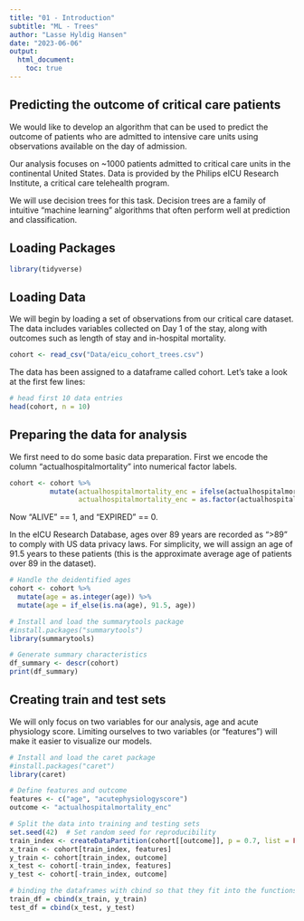```yaml
---
title: "01 - Introduction"
subtitle: "ML - Trees"
author: "Lasse Hyldig Hansen"
date: "2023-06-06"
output: 
  html_document:
    toc: true
---
```


## Predicting the outcome of critical care patients

We would like to develop an algorithm that can be used to predict the outcome of patients who are admitted to intensive care units using observations available on the day of admission.

Our analysis focuses on ~1000 patients admitted to critical care units in the continental United States. Data is provided by the Philips eICU Research Institute, a critical care telehealth program.

We will use decision trees for this task. Decision trees are a family of intuitive "machine learning" algorithms that often perform well at prediction and classification.

## Loading Packages

```r
library(tidyverse)
```


## Loading Data

We will begin by loading a set of observations from our critical care dataset. The data includes variables collected on Day 1 of the stay, along with outcomes such as length of stay and in-hospital mortality.

```r
cohort <- read_csv("Data/eicu_cohort_trees.csv")
```
The data has been assigned to a dataframe called cohort. Let's take a look at the first few lines:

```r
# head first 10 data entries
head(cohort, n = 10)
```

## Preparing the data for analysis

We first need to do some basic data preparation. First we encode the column "actualhospitalmortality" into numerical factor labels.

```r
cohort <- cohort %>% 
          mutate(actualhospitalmortality_enc = ifelse(actualhospitalmortality == "EXPIRED", 0, 1),
                 actualhospitalmortality_enc = as.factor(actualhospitalmortality_enc))
```

Now "ALIVE" == 1, and "EXPIRED" == 0.

In the eICU Research Database, ages over 89 years are recorded as ">89" to comply with US data privacy laws. For simplicity, we will assign an age of 91.5 years to these patients (this is the approximate average age of patients over 89 in the dataset).

```r
# Handle the deidentified ages
cohort <- cohort %>%
  mutate(age = as.integer(age)) %>%
  mutate(age = if_else(is.na(age), 91.5, age))
```


```r
# Install and load the summarytools package
#install.packages("summarytools")
library(summarytools)

# Generate summary characteristics
df_summary <- descr(cohort)
print(df_summary)
```
## Creating train and test sets

We will only focus on two variables for our analysis, age and acute physiology score. Limiting ourselves to two variables (or "features") will make it easier to visualize our models.

```r
# Install and load the caret package
#install.packages("caret")
library(caret)

# Define features and outcome
features <- c("age", "acutephysiologyscore")
outcome <- "actualhospitalmortality_enc"

# Split the data into training and testing sets
set.seed(42)  # Set random seed for reproducibility
train_index <- createDataPartition(cohort[[outcome]], p = 0.7, list = FALSE)
x_train <- cohort[train_index, features]
y_train <- cohort[train_index, outcome]
x_test <- cohort[-train_index, features]
y_test <- cohort[-train_index, outcome]

# binding the dataframes with cbind so that they fit into the functions later
train_df = cbind(x_train, y_train)
test_df = cbind(x_test, y_test)
```

